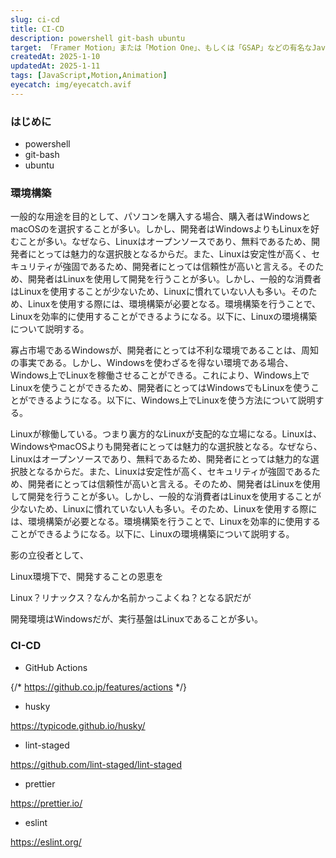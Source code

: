 ```yaml
---
slug: ci-cd
title: CI-CD
description: powershell git-bash ubuntu
target: 「Framer Motion」または「Motion One」、もしくは「GSAP」などの有名なJavaScriptアニメーションライブラリーの使用経験がある方を対象としています。
createdAt: 2025-1-10
updatedAt: 2025-1-11
tags: [JavaScript,Motion,Animation]
eyecatch: img/eyecatch.avif
---
```


### はじめに

- powershell
- git-bash
- ubuntu

### 環境構築

一般的な用途を目的として、パソコンを購入する場合、購入者はWindowsとmacOSのを選択することが多い。しかし、開発者はWindowsよりもLinuxを好むことが多い。なぜなら、Linuxはオープンソースであり、無料であるため、開発者にとっては魅力的な選択肢となるからだ。また、Linuxは安定性が高く、セキュリティが強固であるため、開発者にとっては信頼性が高いと言える。そのため、開発者はLinuxを使用して開発を行うことが多い。しかし、一般的な消費者はLinuxを使用することが少ないため、Linuxに慣れていない人も多い。そのため、Linuxを使用する際には、環境構築が必要となる。環境構築を行うことで、Linuxを効率的に使用することができるようになる。以下に、Linuxの環境構築について説明する。

寡占市場であるWindowsが、開発者にとっては不利な環境であることは、周知の事実である。しかし、Windowsを使わざるを得ない環境である場合、Windows上でLinuxを稼働させることができる。これにより、Windows上でLinuxを使うことができるため、開発者にとってはWindowsでもLinuxを使うことができるようになる。以下に、Windows上でLinuxを使う方法について説明する。

Linuxが稼働している。つまり裏方的なLinuxが支配的な立場になる。Linuxは、WindowsやmacOSよりも開発者にとっては魅力的な選択肢となる。なぜなら、Linuxはオープンソースであり、無料であるため、開発者にとっては魅力的な選択肢となるからだ。また、Linuxは安定性が高く、セキュリティが強固であるため、開発者にとっては信頼性が高いと言える。そのため、開発者はLinuxを使用して開発を行うことが多い。しかし、一般的な消費者はLinuxを使用することが少ないため、Linuxに慣れていない人も多い。そのため、Linuxを使用する際には、環境構築が必要となる。環境構築を行うことで、Linuxを効率的に使用することができるようになる。以下に、Linuxの環境構築について説明する。

影の立役者として、

Linux環境下で、開発することの恩恵を

Linux？リナックス？なんか名前かっこよくね？となる訳だが

開発環境はWindowsだが、実行基盤はLinuxであることが多い。

### CI-CD

- GitHub Actions

{/* https://github.co.jp/features/actions */}

- husky

https://typicode.github.io/husky/

- lint-staged

https://github.com/lint-staged/lint-staged

- prettier

https://prettier.io/

- eslint

https://eslint.org/

